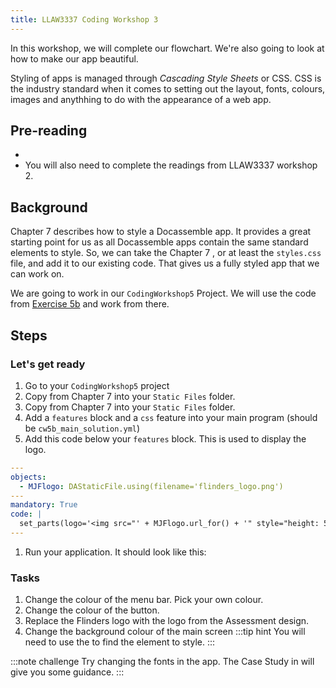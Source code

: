 ```yaml
---
title: LLAW3337 Coding Workshop 3
---
```


In this workshop, we will complete our flowchart. We're also going to look at how to make our app beautiful.

Styling of apps is managed through *Cascading Style Sheets* or CSS.
CSS is the industry standard when it comes to setting out the layout, fonts, colours, images and anythhing to do with the appearance of a web app.

## Pre-reading
* <DisplayChapter chapter='chapter_07' />
* You will also need to complete the readings from LLAW3337 workshop 2.

## Background
Chapter 7 describes how to style a Docassemble app.  It provides a great starting point for us as all Docassemble apps contain the same standard elements to style.  So, we can take the
Chapter 7 <DisplayChapter chapter='chapter_07' pinpoint='00-30' text='solution code' />, or at least the `styles.css` file, and add it to our existing code.  That gives us a fully styled app that we can work on.

We are going to work in our `CodingWorkshop5` Project.  We will use the code from [Exercise 5b](/docs/coding_exercises/coding_workshop_5/cw5b) and work from there.

## Steps
### Let's get ready
1. Go to your `CodingWorkshop5` project
1. Copy <DisplayChapter chapter='chapter_07' pinpoint='00-30#stylescss' text='styles.css'  lower /> from Chapter 7 into your `Static Files` folder.
1. Copy <DisplayChapter chapter='chapter_07' pinpoint='00-30#flinderslogopng' text='Flinders Logo' /> from Chapter 7 into your `Static Files` folder.
1. Add a `features` block and a `css` feature into your main program (should be `cw5b_main_solution.yml`)
1. Add this code below your `features` block.  This is used to display the logo.
```yml
---
objects:
  - MJFlogo: DAStaticFile.using(filename='flinders_logo.png')
---
mandatory: True
code: |
  set_parts(logo='<img src="' + MJFlogo.url_for() + '" style="height: 50px;">')
---
```
1. Run your application.  It should look like this:
    <DisplayImage imageURL='/img/coding_exercises/cw6-1.png' caption='Look at the pretty colours!!' />

### Tasks
1. Change the colour of the menu bar.  Pick your own colour.
1. Change the colour of the <DisplayDAButtons button={da_restart_prop} /> button.
1. Replace the Flinders logo with the logo from the Assessment design.
1. Change the background colour of the main screen
  :::tip hint
  You will need to use the <DisplayChapter chapter='chapter_07' pinpoint='00-10#accessing-developer-tools' text='Developer Tools' /> to find the element to style.
  :::

:::note challenge
Try changing the fonts in the app.  The Case Study in <DisplayChapter chapter='chapter_06' /> will give you some guidance.
:::
